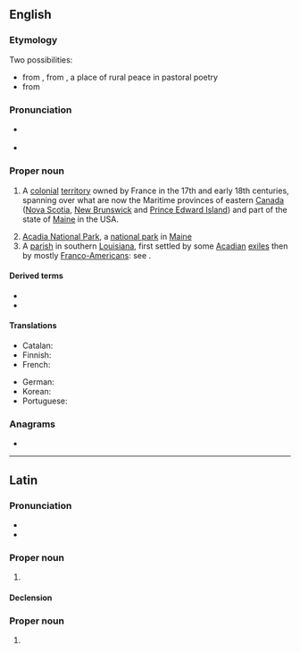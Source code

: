 {{also|acadia|acádia|Acádia}}
==English==
{{wikipedia}}

===Etymology===
Two possibilities:
* from {{der|en|it|Arcadia}}, from {{der|en|grc|Ἀρκαδία|t=[[Arcadia]]}}, a place of rural peace in pastoral poetry
* from {{der|en|mic|akadie||fertile land}}

===Pronunciation===
* {{a|US}} {{IPA|en|/əˈkeɪ.di.ə/}}
* {{rhymes|en|eɪdiə|s=4}}

===Proper noun===
{{en-proper noun}}

# {{lb|en|history}} A [[colonial]] [[territory]] owned by France in the 17th and early 18th centuries, spanning over what are now the Maritime provinces of eastern [[Canada]] ([[Nova Scotia]], [[New Brunswick]] and [[Prince Edward Island]]) and part of the state of [[Maine]] in the USA.
# [[w:Acadia National Park|Acadia National Park]], a [[national park]] in [[Maine]]
# A [[parish]] in southern [[Louisiana]], first settled by some [[Acadian]] [[exiles]] then by mostly [[Franco-American]]s: see {{l|en|Acadia Parish}}.

====Derived terms====
* {{l|en|Acadian}}
* {{l|en|Acadia Parish}}

====Translations====
{{trans-top|a French colonial territory in North America}}
* Catalan: {{t|ca|Acàdia|f}}
* Finnish: {{t|fi|Acadia}}
* French: {{t+|fr|Acadie|f}}
{{trans-mid}}
* German: {{t+|de|Akadien|f}}
* Korean: {{t|ko|아카디아}}
* Portuguese: {{t|pt|Acádia|f}}
{{trans-bottom}}

===Anagrams===
* {{anagrams|en|a=aaacdi|Adacia}}

----

==Latin==

===Pronunciation===
* {{la-IPA|ann=1}}
* {{la-IPA|Acadiā|ann=1}}

===Proper noun===
{{la-proper noun|Acadia<1.loc>}}

# {{lb|la|New Latin}} {{l|en|Acadia}}

====Declension====
{{la-ndecl|Acadia<1.loc>}}

===Proper noun===
{{la-proper noun-form|Acadiā|g=f}}

# {{inflection of|la|Acadia||abl}}

{{C|la|Place names}}